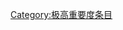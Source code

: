 {{catmore1|[[Wikipedia:道教专题|Wikipedia:道教专题]]}}
{{Articles by Importance|topic=道教|project=道教|format=TOC}}
{{emptycat}}

[[Category:极高重要度条目|Category:极高重要度条目]]